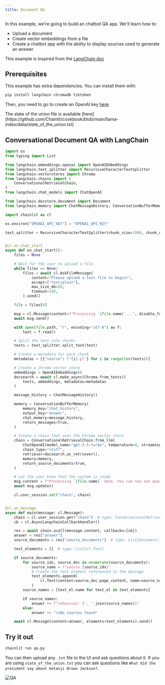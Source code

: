 ```yaml
---
title: Document QA
---
```


In this example, we're going to build an chatbot QA app. We'll learn how to:

- Upload a document
- Create vector embeddings from a file
- Create a chatbot app with the ability to display sources used to generate an answer

This example is inspired from the [LangChain doc](https://python.langchain.com/en/latest/use_cases/question_answering.html)

## Prerequisites

This example has extra dependencies. You can install them with:

```bash
pip install langchain chromadb tiktoken
```

Then, you need to go to create an OpenAI key [here](https://platform.openai.com/account/api-keys).

<Note>
  The state of the union file is available
  [here](https://github.com/Chainlit/cookbook/blob/main/llama-index/data/state_of_the_union.txt)
</Note>

## Conversational Document QA with LangChain

```python qa.py
import os
from typing import List

from langchain.embeddings.openai import OpenAIEmbeddings
from langchain.text_splitter import RecursiveCharacterTextSplitter
from langchain.vectorstores import Chroma
from langchain.chains import (
    ConversationalRetrievalChain,
)
from langchain.chat_models import ChatOpenAI

from langchain.docstore.document import Document
from langchain.memory import ChatMessageHistory, ConversationBufferMemory

import chainlit as cl

os.environ["OPENAI_API_KEY"] = "OPENAI_API_KEY"

text_splitter = RecursiveCharacterTextSplitter(chunk_size=1000, chunk_overlap=100)


@cl.on_chat_start
async def on_chat_start():
    files = None

    # Wait for the user to upload a file
    while files == None:
        files = await cl.AskFileMessage(
            content="Please upload a text file to begin!",
            accept=["text/plain"],
            max_size_mb=20,
            timeout=180,
        ).send()

    file = files[0]

    msg = cl.Message(content=f"Processing `{file.name}`...", disable_feedback=True)
    await msg.send()

    with open(file.path, "r", encoding="utf-8") as f:
        text = f.read()

    # Split the text into chunks
    texts = text_splitter.split_text(text)

    # Create a metadata for each chunk
    metadatas = [{"source": f"{i}-pl"} for i in range(len(texts))]

    # Create a Chroma vector store
    embeddings = OpenAIEmbeddings()
    docsearch = await cl.make_async(Chroma.from_texts)(
        texts, embeddings, metadatas=metadatas
    )

    message_history = ChatMessageHistory()

    memory = ConversationBufferMemory(
        memory_key="chat_history",
        output_key="answer",
        chat_memory=message_history,
        return_messages=True,
    )

    # Create a chain that uses the Chroma vector store
    chain = ConversationalRetrievalChain.from_llm(
        ChatOpenAI(model_name="gpt-3.5-turbo", temperature=0, streaming=True),
        chain_type="stuff",
        retriever=docsearch.as_retriever(),
        memory=memory,
        return_source_documents=True,
    )

    # Let the user know that the system is ready
    msg.content = f"Processing `{file.name}` done. You can now ask questions!"
    await msg.update()

    cl.user_session.set("chain", chain)


@cl.on_message
async def main(message: cl.Message):
    chain = cl.user_session.get("chain")  # type: ConversationalRetrievalChain
    cb = cl.AsyncLangchainCallbackHandler()

    res = await chain.acall(message.content, callbacks=[cb])
    answer = res["answer"]
    source_documents = res["source_documents"]  # type: List[Document]

    text_elements = []  # type: List[cl.Text]

    if source_documents:
        for source_idx, source_doc in enumerate(source_documents):
            source_name = f"source_{source_idx}"
            # Create the text element referenced in the message
            text_elements.append(
                cl.Text(content=source_doc.page_content, name=source_name, display="side")
            )
        source_names = [text_el.name for text_el in text_elements]

        if source_names:
            answer += f"\nSources: {', '.join(source_names)}"
        else:
            answer += "\nNo sources found"

    await cl.Message(content=answer, elements=text_elements).send()
```

## Try it out

```bash
chainlit run qa.py
```

You can then upload any `.txt` file to the UI and ask questions about it.
If you are using `state_of_the_union.txt` you can ask questions like `What did the president say about Ketanji Brown Jackson?`.

![QA](/images/qa.png)
